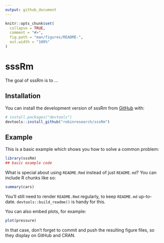 ```yaml
---
output: github_document
---
```


<!-- README.md is generated from README.Rmd. Please edit that file -->

```r
knitr::opts_chunk$set(
  collapse = TRUE,
  comment = "#>",
  fig.path = "man/figures/README-",
  out.width = "100%"
)
```

# sssRm

<!-- badges: start -->
<!-- badges: end -->

The goal of sssRm is to ...

## Installation

You can install the development version of sssRm from [GitHub](https://github.com/) with:

``` r
# install.packages("devtools")
devtools::install_github("robinresearch/sssRm")
```

## Example

This is a basic example which shows you how to solve a common problem:

```r
library(sssRm)
## basic example code
```

What is special about using `README.Rmd` instead of just `README.md`? You can include R chunks like so:

```r
summary(cars)
```

You'll still need to render `README.Rmd` regularly, to keep `README.md` up-to-date. `devtools::build_readme()` is handy for this.

You can also embed plots, for example:

```r
plot(pressure)
```

In that case, don't forget to commit and push the resulting figure files, so they display on GitHub and CRAN.
